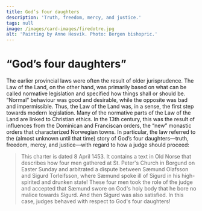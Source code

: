 ```yaml
---
title: God’s four daughters
description: 'Truth, freedom, mercy, and justice.'
tags: null
image: /images/card-images/firedotre.jpg
alt: 'Painting by Anne Hesvik. Photo: Bergen bishopric.'
---
```




# “God’s four daughters”




<Container stil="initial side">
    The earlier provincial laws were often the result of older jurisprudence.
    The Law of the Land, on the other hand, was primarily based on what can be called normative legislation and specified how things shall or should be.
    “Normal” behaviour was good and desirable, while the opposite was bad and impermissible.
    Thus, the Law of the Land was, in a sense, the first step towards modern legislation.
    Many of the normative parts of the Law of the Land are linked to Christian ethics.
    In the 13th century, this was the result of influences from the Dominican and Franciscan orders, the “new” monastic orders that characterized Norwegian towns.
    In particular, the law referred to the (almost unknown until that time) story of God’s four daughters—truth, freedom, mercy, and justice—with regard to how a judge should proceed:
</Container>

<Blockquote
    quote='“And the four sisters are Mercy and Verity, Justice and Peace 
        Mercy is to prevent cruelty or hatred from entering judgements. 
        Verity is to ensure that lies will not be told. 
        Justice is to prevent unrighteousness from skewing just judgements. 
        Peace is to guard against a vehement judgement of condemnation being passed in anger until a just judgement is made.”'
    footer='Human Inviolability section, chapter 18' />



<Work id="ubb-diplom-0130" marcus="https://marcus.uib.no/instance/charter/ubb-diplom-0130.html">
This charter is dated 8 April 1453. It contains a text in Old Norse that describes how four men gathered at St. Peter's Church in Borgund on Easter Sunday and arbitrated a dispute between Sæmund Olafsson and Sigurd Torleifsson, where Sæmund spoke ill of Sigurd in his high-spirited and drunken state! These four men took the role of the judge and accepted that Sæmund swore on God's holy body that he bore no malice towards Sigurd. And then Sigurd was also satisfied. In this case, judges behaved with respect to God's four daughters!
</work>

